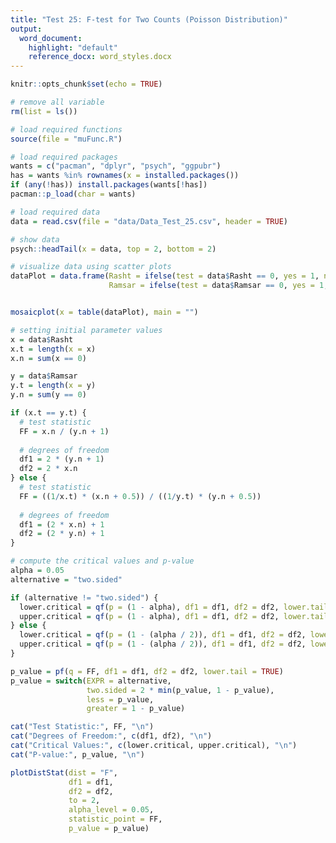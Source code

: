 ```yaml
---
title: "Test 25: F-test for Two Counts (Poisson Distribution)"
output:
  word_document:
    highlight: "default"
    reference_docx: word_styles.docx
---
```


```r
knitr::opts_chunk$set(echo = TRUE)
```

```r
# remove all variable
rm(list = ls())

# load required functions
source(file = "muFunc.R")

# load required packages
wants = c("pacman", "dplyr", "psych", "ggpubr")
has = wants %in% rownames(x = installed.packages())
if (any(!has)) install.packages(wants[!has])
pacman::p_load(char = wants)

# load required data
data = read.csv(file = "data/Data_Test_25.csv", header = TRUE)

# show data
psych::headTail(x = data, top = 2, bottom = 2)
```

```r
# visualize data using scatter plots
dataPlot = data.frame(Rasht = ifelse(test = data$Rasht == 0, yes = 1, no = 0),
                      Ramsar = ifelse(test = data$Ramsar == 0, yes = 1, no = 0))


mosaicplot(x = table(dataPlot), main = "")

```
```r
# setting initial parameter values
x = data$Rasht
x.t = length(x = x)
x.n = sum(x == 0)

y = data$Ramsar
y.t = length(x = y)
y.n = sum(y == 0)

if (x.t == y.t) {
  # test statistic
  FF = x.n / (y.n + 1)
  
  # degrees of freedom
  df1 = 2 * (y.n + 1)
  df2 = 2 * x.n
} else {
  # test statistic
  FF = ((1/x.t) * (x.n + 0.5)) / ((1/y.t) * (y.n + 0.5))
  
  # degrees of freedom
  df1 = (2 * x.n) + 1
  df2 = (2 * y.n) + 1
}

# compute the critical values and p-value
alpha = 0.05
alternative = "two.sided"

if (alternative != "two.sided") {
  lower.critical = qf(p = (1 - alpha), df1 = df1, df2 = df2, lower.tail = FALSE)
  upper.critical = qf(p = (1 - alpha), df1 = df1, df2 = df2, lower.tail = TRUE)
} else {
  lower.critical = qf(p = (1 - (alpha / 2)), df1 = df1, df2 = df2, lower.tail = FALSE)
  upper.critical = qf(p = (1 - (alpha / 2)), df1 = df1, df2 = df2, lower.tail = TRUE)
}

p_value = pf(q = FF, df1 = df1, df2 = df2, lower.tail = TRUE)
p_value = switch(EXPR = alternative,
                 two.sided = 2 * min(p_value, 1 - p_value),
                 less = p_value,
                 greater = 1 - p_value)

cat("Test Statistic:", FF, "\n")
cat("Degrees of Freedom:", c(df1, df2), "\n")
cat("Critical Values:", c(lower.critical, upper.critical), "\n")
cat("P-value:", p_value, "\n")

plotDistStat(dist = "F",
             df1 = df1,
             df2 = df2,
             to = 2,
             alpha_level = 0.05,
             statistic_point = FF,
             p_value = p_value)
```

